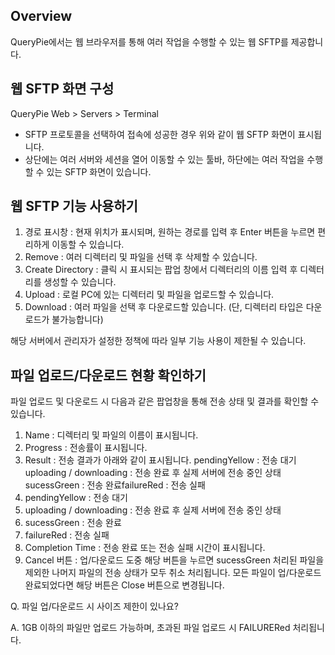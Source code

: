 ## Overview
QueryPie에서는 웹 브라우저를 통해 여러 작업을 수행할 수 있는 웹 SFTP를 제공합니다. 

## 웹 SFTP 화면 구성  
QueryPie Web > Servers > Terminal

* SFTP 프로토콜을 선택하여 접속에 성공한 경우 위와 같이 웹 SFTP 화면이 표시됩니다. 
* 상단에는 여러 서버와 세션을 열어 이동할 수 있는 툴바, 하단에는 여러 작업을 수행할 수 있는 SFTP 화면이 있습니다. 

## 웹 SFTP 기능 사용하기
1. 경로 표시창 : 현재 위치가 표시되며, 원하는 경로를 입력 후 Enter 버튼을 누르면 편리하게 이동할 수 있습니다.
2. Remove : 여러 디렉터리 및 파일을 선택 후 삭제할 수 있습니다. 
3. Create Directory : 클릭 시 표시되는 팝업 창에서 디렉터리의 이름 입력 후 디렉터리를 생성할 수 있습니다. 
4. Upload : 로컬 PC에 있는 디렉터리 및 파일을 업로드할 수 있습니다. 
5. Download : 여러 파일을 선택 후 다운로드할 있습니다. (단, 디렉터리 타입은 다운로드가 불가능합니다)

해당 서버에서 관리자가 설정한 정책에 따라 일부 기능 사용이 제한될 수 있습니다. 

## 파일 업로드/다운로드 현황 확인하기
파일 업로드 및 다운로드 시 다음과 같은 팝업창을 통해 전송 상태 및 결과를 확인할 수 있습니다. 

1. Name : 디렉터리 및 파일의 이름이 표시됩니다. 
2. Progress : 전송률이 표시됩니다. 
3. Result : 전송 결과가 아래와 같이 표시됩니다. pendingYellow : 전송 대기uploading / downloading : 전송 완료 후 실제 서버에 전송 중인 상태sucessGreen : 전송 완료failureRed : 전송 실패 
  1. pendingYellow : 전송 대기
  2. uploading / downloading : 전송 완료 후 실제 서버에 전송 중인 상태
  3. sucessGreen : 전송 완료
  4. failureRed : 전송 실패 
4. Completion Time : 전송 완료 또는 전송 실패 시간이 표시됩니다. 
5. Cancel 버튼 : 업/다운로드 도중 해당 버튼을 누르면 sucessGreen 처리된 파일을 제외한 나머지 파일의 전송 상태가 모두 취소 처리됩니다. 모든 파일이 업/다운로드 완료되었다면 해당 버튼은 Close 버튼으로 변경됩니다. 

Q. 파일 업/다운로드 시 사이즈 제한이 있나요? 

A. 1GB 이하의 파일만 업로드 가능하며, 초과된 파일 업로드 시 FAILURERed 처리됩니다.
